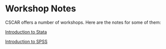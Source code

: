 # Workshop Notes

CSCAR offers a number of workshops. Here are the notes for some of them:

[Introduction to Stata](https://cscar.github.io/workshop-stata-intro)

[Introduction to SPSS](https://cscar.github.io/workshop-spss)
